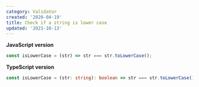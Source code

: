 ```yaml
---
category: Validator
created: '2020-04-19'
title: Check if a string is lower case
updated: '2021-10-13'
---
```


**JavaScript version**

```js isLowerCase.js
const isLowerCase = (str) => str === str.toLowerCase();
```

**TypeScript version**

```ts isLowerCase.ts
const isLowerCase = (str: string): boolean => str === str.toLowerCase();
```
